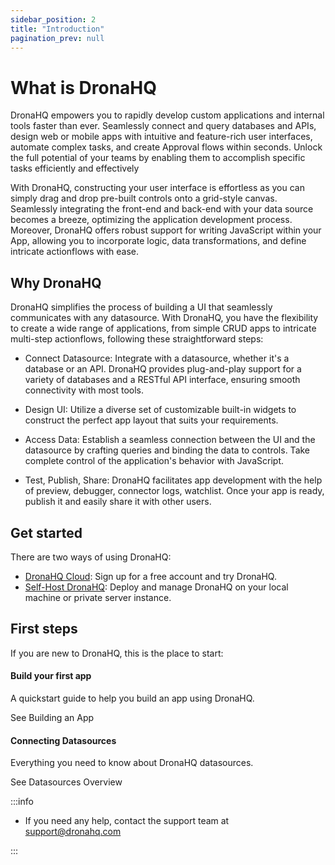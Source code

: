 ```yaml
---
sidebar_position: 2
title: "Introduction"
pagination_prev: null
---
```




# What is DronaHQ

DronaHQ empowers you to rapidly develop custom applications and internal tools faster than ever. Seamlessly connect and query databases and APIs, design web or mobile apps with intuitive and feature-rich user interfaces, automate complex tasks, and create Approval flows within seconds. Unlock the full potential of your teams by enabling them to accomplish specific tasks efficiently and effectively


With DronaHQ, constructing your user interface is effortless as you can simply drag and drop pre-built controls onto a grid-style canvas. Seamlessly integrating the front-end and back-end with your data source becomes a breeze, optimizing the application development process. Moreover, DronaHQ offers robust support for writing JavaScript within your App, allowing you to incorporate logic, data transformations, and define intricate actionflows with ease.

<figure>
  <VideoEmbed host='youtube' videoId='QynFmCsYDio' />
</figure>

## Why DronaHQ

DronaHQ simplifies the process of building a UI that seamlessly communicates with any datasource. With DronaHQ, you have the flexibility to create a wide range of applications, from simple CRUD apps to intricate multi-step actionflows, following these straightforward steps:

- Connect Datasource: Integrate with a datasource, whether it's a database or an API. DronaHQ provides plug-and-play support for a variety of databases and a RESTful API interface, ensuring smooth connectivity with most tools.

- Design UI: Utilize a diverse set of customizable built-in widgets to construct the perfect app layout that suits your requirements.

- Access Data: Establish a seamless connection between the UI and the datasource by crafting queries and binding the data to controls. Take complete control of the application's behavior with JavaScript.

- Test, Publish, Share: DronaHQ facilitates app development with the help of preview, debugger, connector logs, watchlist. Once your app is ready, publish it and easily share it with other users.

## Get started

There are two ways of using DronaHQ:

- [DronaHQ Cloud](https://www.dronahq.com/): Sign up for a free account and try DronaHQ.
- [Self-Host DronaHQ](/self-hosted-deployment): Deploy and manage DronaHQ on your local machine or private server instance.

## First steps

If you are new to DronaHQ, this is the place to start:

<div className="gallery">
    <div className="card">
      <div className="card-header">
        <h4>Build your first app</h4>
      </div>
      <p>A quickstart guide to help you build an app using DronaHQ.</p>
      <VersionedLink to="/getting-started/start-building">
        See Building an App <ArrowRight className="arrow" />
      </VersionedLink>
    </div>
    <div className="card">
      <div className="card-header">
        <h4>Connecting Datasources</h4>
      </div>
      <p>Everything you need to know about DronaHQ datasources.</p>
      <VersionedLink to="/datasource-overview">
        See Datasources Overview <ArrowRight className="arrow" />
      </VersionedLink>
    </div>
  </div>

:::info

- If you need any help, contact the support team at [support@dronahq.com](mailto:support@dronahq.com)

:::
